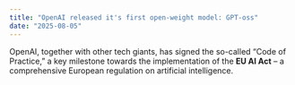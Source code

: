 ```yaml
---
title: "OpenAI released it's first open-weight model: GPT-oss"
date: "2025-08-05"
---
```


OpenAI, together with other tech giants, has signed the so-called “Code of Practice,” a key milestone towards the implementation of the **EU AI Act** – a comprehensive European regulation on artificial intelligence.
